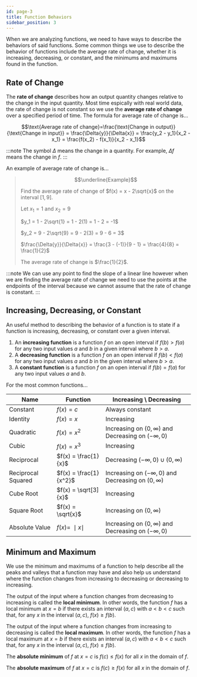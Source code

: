 ```yaml
---
id: page-3
title: Function Behaviors
sidebar_position: 3
---
```



When we are analyzing functions, we need to have ways to describe the behaviors of said functions. Some common things we use to describe the behavior of functions include the average rate of change, whether it is increasing, decreasing, or constant, and the minimums and maximums found in the function.

## Rate of Change

The **rate of change** describes how an output quantity changes relative to the change in the input quantity. Most time espically with real world data, the rate of change is not constant so we use the **average rate of change** over a specified period of time. The formula for average rate of change is... 

$$\text{Average rate of change}=\frac{\text{Change in output}}{\text{Change in input}} = \frac{\Delta{y}}{\Delta{x}} = \frac{y_2 - y_1}{x_2 - x_1} = \frac{f(x_2) - f(x_1)}{x_2 - x_1}$$

:::note
The symbol $\Delta$ means the change in a quantity. For example, $\Delta f$ means the change in $f$.
:::

An example of average rate of change is...

> $$\underline{Example}$$
>
> Find the average rate of change of $f(x) = x - 2\sqrt{x}$ on the interval $[1, 9]$.
>
> Let $x_1 = 1$ and $x_2 = 9$
>
> $y_1 = 1 - 2\sqrt{1} = 1 - 2(1) = 1 - 2 = -1$
>
> $y_2 = 9 - 2\sqrt{9} = 9 - 2(3) = 9 - 6 = 3$
>
> $\frac{\Delta{y}}{\Delta{x}} = \frac{3 - (-1)}{9 - 1} = \frac{4}{8} = \frac{1}{2}$
>
> The average rate of change is $\frac{1}{2}$.

:::note
We can use any point to find the slope of a linear line however when we are finding the average rate of change we need to use the points at the endpoints of the interval because we cannot assume that the rate of change is constant.
:::

## Increasing, Decreasing, or Constant

An useful method to describing the behavior of a function is to state if a function is increasing, decreasing, or constant over a given interval.

1. An **increasing function** is a function $f$ on an open interval if $f(b) > f(a)$ for any two input values $a$ and $b$ in a given interval where $b > a$. 
2. A **decreasing function** is a function $f$ on an open interval if $f(b) < f(a)$ for any two input values $a$ and $b$ in the given interval where $b > a$. 
3. A **constant function** is a function $f$ on an open interval if $f(b) = f(a)$ for any two input values $a$ and $b$.

<Fig src={alg1} caption='Increasing, Decreasing, and Constant Functions' num={1}/>

For the most common functions...

| Name | Function | Increasing \ Decreasing |
| - | - | - |
| Constant | $f(x) = c$ | Always constant |
| Identity | $f(x) = x$ | Increasing |
| Quadratic | $f(x) = x^2$ | Increasing on $(0, \infty)$ and Decreasing on $(-\infty, 0)$ |
| Cubic | $f(x) = x^3$ | Increasing |
| Reciprocal | $f(x) = \frac{1}{x}$ | Decreasing $(-\infty, 0) \cup (0, \infty)$ |
| Reciprocal Squared | $f(x) = \frac{1}{x^2}$ | Increasing on $(-\infty, 0)$ and Decreasing on $(0, \infty)$ |
| Cube Root | $f(x) = \sqrt[3]{x}$ | Increasing |
| Square Root | $f(x) = \sqrt{x}$ | Increasing on $(0, \infty)$ |
| Absolute Value | $f(x) = \:\mid x \mid$ | Increasing on $(0, \infty)$ and Decreasing on $(-\infty, 0)$ |

## Minimum and Maximum

We use the minimum and maximums of a function to help describe all the peaks and valleys that a function may have and also help us understand where the function changes from increasing to decreasing or decreasing to increasing.

The output of the input where a function changes from decreasing to increasing is called the **local minimum**. In other words, the function $f$ has a local minimum at $x = b$ if there exists an interval $(a, c)$ with $a < b < c$ such that, for any $x$ in the interval $(a, c)$, $f(x) \geq f(b)$.

The output of the input where a function changes from increasing to decreasing is called the **local maximum**. In other words, the function $f$ has a local maximum at $x = b$ if there exists an interval $(a, c)$ with $a < b < c$ such that, for any $x$ in the interval $(a, c)$, $f(x) \leq f(b)$.

The **absolute minimum** of $f$ at $x = c$ is $f(c) \leq f(x)$ for all $x$ in the domain of $f$.

The **absolute maximum** of $f$ at $x = c$ is $f(c) \geq f(x)$ for all $x$ in the domain of $f$.

<Fig src={alg2} caption='Minimums and Maximums' num={2}/>